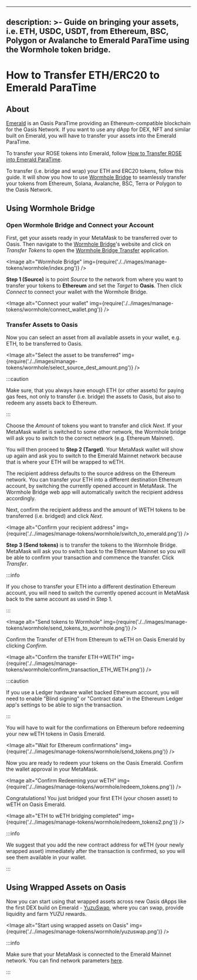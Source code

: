 
---
description: >-
  Guide on bringing your assets, i.e. ETH, USDC, USDT, from Ethereum, BSC,
  Polygon or Avalanche to Emerald ParaTime using the Wormhole token bridge.
---

# How to Transfer ETH/ERC20 to Emerald ParaTime

## About

[Emerald](../developer-resources/emerald-paratime/README.mdx) is an Oasis ParaTime providing an Ethereum-compatible blockchain for the Oasis Network. If you want to use any dApp for DEX, NFT and similar built on Emerald, you will have to transfer your assets into the Emerald ParaTime.

To transfer your ROSE tokens into Emerald, follow [How to Transfer ROSE into Emerald ParaTime](how-to-transfer-rose-into-emerald-paratime.mdx).

To transfer (i.e. bridge and wrap) your ETH and ERC20 tokens, follow this guide. It will show you how to use [Wormhole Bridge](https://wormholebridge.com) to seamlessly transfer your tokens from Ethereum, Solana, Avalanche, BSC, Terra or Polygon to the Oasis Network.

## Using Wormhole Bridge

### Open Wormhole Bridge and Connect your Account

First, get your assets ready in your MetaMask to be transferred over to Oasis. Then navigate to the [Wormhole Bridge](https://wormholebridge.com)'s website and click on _Transfer Tokens_ to open the [Wormhole Bridge Transfer](https://wormholebridge.com/#/transfer) application.

<Image alt="Wormhole Bridge" img={require('./../images/manage-tokens/wormhole/index.png')} />

**Step 1 (Source)** is to point _Source_ to the network from where you want to transfer your tokens to **Ethereum** and set the _Target_ to **Oasis**. Then click _Connect_ to connect your wallet with the Wormhole Bridge.

<Image alt="Connect your wallet" img={require('./../images/manage-tokens/wormhole/connect_wallet.png')} />

### Transfer Assets to Oasis

Now you can select an asset from all available assets in your wallet, e.g. ETH, to be transferred to Oasis.

<Image alt="Select the asset to be transferred" img={require('./../images/manage-tokens/wormhole/select_source_dest_amount.png')} />

:::caution

Make sure, that you always have enough ETH (or other assets) for paying gas fees, not only to transfer (i.e. bridge) the assets to Oasis, but also to redeem any assets back to Ethereum.

:::

Choose the _Amount_ of tokens you want to transfer and click _Next_. If your MetaMask wallet is switched to some other network, the Wormhole bridge will ask you to switch to the correct network (e.g. Ethereum Mainnet).

You will then proceed to **Step 2 (Target)**. Your MetaMask wallet will show up again and ask you to switch to the Emerald Mainnet network because that is where your ETH will be wrapped to wETH.

The recipient address defaults to the source address on the Ethereum network. You can transfer your ETH into a different destination Ethereum account, by switching the currently opened account in MetaMask. The Wormhole Bridge web app will automatically switch the recipient address accordingly.

Next, confirm the recipient address and the amount of WETH tokens to be transferred (i.e. bridged) and click _Next_.

<Image alt="Confirm your recipient address" img={require('./../images/manage-tokens/wormhole/switch_to_emerald.png')} />

**Step 3 (Send tokens)** is to transfer the tokens to the Wormhole Bridge. MetaMask will ask you to switch back to the Ethereum Mainnet so you will be able to confirm your transaction and commence the transfer. Click _Transfer_.

:::info

If you chose to transfer your ETH into a different destination Ethereum account, you will need to switch the currently opened account in MetaMask back to the same account as used in Step 1.

:::

<Image alt="Send tokens to Wormhole" img={require('./../images/manage-tokens/wormhole/send_tokens_to_wormhole.png')} />

Confirm the Transfer of ETH from Ethereum to wETH on Oasis Emerald by clicking _Confirm_.

<Image alt="Confirm the transfer ETH->WETH" img={require('./../images/manage-tokens/wormhole/confirm_transaction_ETH_WETH.png')} />

:::caution

If you use a Ledger hardware wallet backed Ethereum account, you will need to enable "Blind signing" or "Contract data" in the Ethereum Ledger app's settings to be able to sign the transaction.

:::

You will have to wait for the confirmations on Ethereum before redeeming your new wETH tokens in Oasis Emerald.

<Image alt="Wait for Ethereum confirmations" img={require('./../images/manage-tokens/wormhole/send_tokens.png')} />

Now you are ready to redeem your tokens on the Oasis Emerald. Confirm the wallet approval in your MetaMask.

<Image alt="Confirm Redeeming your wETH" img={require('./../images/manage-tokens/wormhole/redeem_tokens.png')} />

Congratulations! You just bridged your first ETH (your chosen asset) to wETH on Oasis Emerald.

<Image alt="ETH to wETH bridging completed" img={require('./../images/manage-tokens/wormhole/redeem_tokens2.png')} />

:::info

We suggest that you add the new contract address for wETH (your newly wrapped asset) immediately after the transaction is confirmed, so you will see them available in your wallet.

:::

## Using Wrapped Assets on Oasis

Now you can start using that wrapped assets across new Oasis dApps like the first DEX build on Emerald - [YuzuSwap](https://yuzu-swap.com), where you can swap, provide liquidity and farm YUZU rewards.

<Image alt="Start using wrapped assets on Oasis" img={require('./../images/manage-tokens/wormhole/yuzuswap.png')} />

:::info

Make sure that your MetaMask is connected to the Emerald Mainnet network. You can find network parameters [here](/general/developer-resources/emerald-paratime#web3-gateway).

:::

